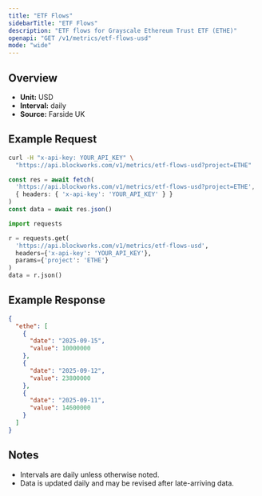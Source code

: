 ```yaml
---
title: "ETF Flows"
sidebarTitle: "ETF Flows"
description: "ETF flows for Grayscale Ethereum Trust ETF (ETHE)"
openapi: "GET /v1/metrics/etf-flows-usd"
mode: "wide"
---
```


## Overview

- **Unit:** USD
- **Interval:** daily
- **Source:** Farside UK

## Example Request

<CodeGroup>

```bash cURL
curl -H "x-api-key: YOUR_API_KEY" \
  "https://api.blockworks.com/v1/metrics/etf-flows-usd?project=ETHE"
```

```typescript TypeScript
const res = await fetch(
  'https://api.blockworks.com/v1/metrics/etf-flows-usd?project=ETHE',
  { headers: { 'x-api-key': 'YOUR_API_KEY' } }
)
const data = await res.json()
```

```python Python
import requests

r = requests.get(
  'https://api.blockworks.com/v1/metrics/etf-flows-usd',
  headers={'x-api-key': 'YOUR_API_KEY'},
  params={'project': 'ETHE'}
)
data = r.json()
```

</CodeGroup>

## Example Response

```json
{
  "ethe": [
    {
      "date": "2025-09-15",
      "value": 10000000
    },
    {
      "date": "2025-09-12",
      "value": 23800000
    },
    {
      "date": "2025-09-11",
      "value": 14600000
    }
  ]
}
```

## Notes
- Intervals are daily unless otherwise noted.
- Data is updated daily and may be revised after late-arriving data.